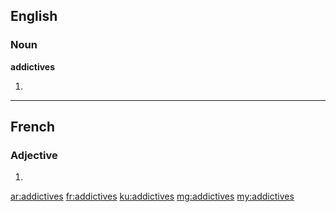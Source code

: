 ==English==

===Noun===
'''addictives'''

# {{plural of|addictive}}

----

==French==

===Adjective===
{{fr-adj-form}} {{f-p}}

# {{feminine plural of|addictif|lang=fr}}

[[ar:addictives]]
[[fr:addictives]]
[[ku:addictives]]
[[mg:addictives]]
[[my:addictives]]